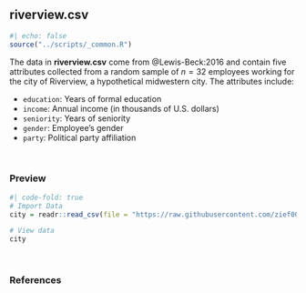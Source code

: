 ## riverview.csv {-}

```r
#| echo: false
source("../scripts/_common.R")
```

The data in **riverview.csv** come from @Lewis-Beck:2016 and contain five attributes collected from a random sample of $n=32$ employees working for the city of Riverview, a hypothetical midwestern city. The attributes include:

- `education`: Years of formal education
- `income`: Annual income (in thousands of U.S. dollars)
- `seniority`: Years of seniority
- `gender`: Employee's gender
- `party`: Political party affiliation


<br />


### Preview

```r
#| code-fold: true
# Import Data
city = readr::read_csv(file = "https://raw.githubusercontent.com/zief0002/modeling/main/data/riverview.csv")

# View data
city
```

<br />

### References



